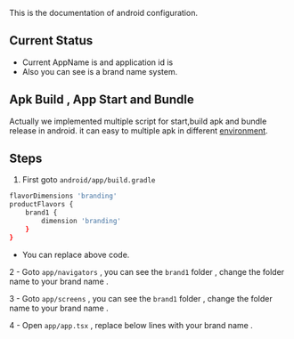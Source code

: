 This is the documentation of android configuration.


## Current Status

- Current AppName is <AppName background={true} /> and application id is <AppName packageName={true} background={true} />
- Also you can see <AppBrand background={true}/> is a brand name system.

## Apk Build , App Start and Bundle

Actually we implemented multiple script for start,build apk and bundle release
in android. it can easy to multiple apk in different [environment](configuration#environment).

## Steps

1. First goto `android/app/build.gradle`

```bash
flavorDimensions 'branding'
productFlavors {
    brand1 {
        dimension 'branding'
    }
}
```

- You can replace above code.

2 - Goto `app/navigators` , you can see the `brand1` folder , change the folder name to your brand name <AppBrand background={true}/>.

3 - Goto `app/screens` , you can see the `brand1` folder , change the folder name to your brand name <AppBrand background={true}/>.

4 - Open `app/app.tsx` , replace below lines with your brand name <AppBrand background={true}/> .

<App />

